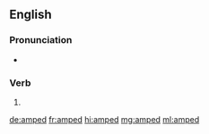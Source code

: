 ==English==

===Pronunciation===
* {{IPA|/æmpt/|lang=en}}

===Verb===
{{head|en|verb form}}

# {{en-past of|amp}}

[[de:amped]]
[[fr:amped]]
[[hi:amped]]
[[mg:amped]]
[[ml:amped]]
